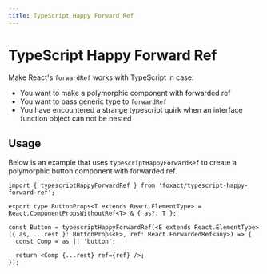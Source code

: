 ```yaml
---
title: TypeScript Happy Forward Ref
---
```


# TypeScript Happy Forward Ref


<ExportMetaInfo />

Make React's `forwardRef` works with TypeScript in case:

- You want to make a polymorphic component with forwarded ref
- You want to pass generic type to `forwardRef`
- You have encountered a strange typescript quirk when an interface function object can not be nested

## Usage

Below is an example that uses `typescriptHappyForwardRef` to create a polymorphic button component with forwarded ref.

```tsx
import { typescriptHappyForwardRef } from 'foxact/typescript-happy-forward-ref';

export type ButtonProps<T extends React.ElementType> = React.ComponentPropsWithoutRef<T> & { as?: T };

const Button = typescriptHappyForwardRef(<E extends React.ElementType>({ as, ...rest }: ButtonProps<E>, ref: React.ForwardedRef<any>) => {
  const Comp = as || 'button';

  return <Comp {...rest} ref={ref} />;
});
```
